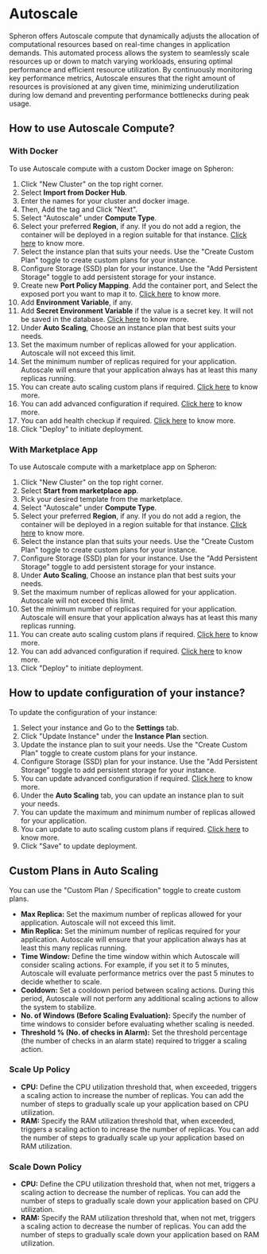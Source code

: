 
# Autoscale

Spheron offers Autoscale compute that dynamically adjusts the allocation of computational resources based on real-time changes
in application demands. This automated process allows the system to seamlessly scale resources up or down to match varying workloads,
ensuring optimal performance and efficient resource utilization. By continuously monitoring key performance metrics, Autoscale
ensures that the right amount of resources is provisioned at any given time, minimizing underutilization during low demand and
preventing performance bottlenecks during peak usage.

## How to use Autoscale Compute?

### With Docker

To use Autoscale compute with a custom Docker image on Spheron:

1. Click "New Cluster" on the top right corner.
2. Select **Import from Docker Hub**.
3. Enter the names for your cluster and docker image.
4. Then, Add the tag and Click "Next".
5. Select "Autoscale" under **Compute Type**.
6. Select your preferred **Region**, if any. If you do not add a region, the container will be deployed in a region suitable for that instance. [Click here](/compute/cluster/#region) to know more.
7. Select the instance plan that suits your needs. Use the "Create Custom Plan" toggle to create custom plans for your instance.
8. Configure Storage (SSD) plan for your instance. Use the "Add Persistent Storage" toggle to add persistent storage for your instance.
9. Create new **Port Policy Mapping**. Add the container port, and Select the exposed port you want to map it to. [Click here](/compute/cluster/#port-mapping) to know more.
10. Add **Environment Variable**, if any.
11. Add **Secret Environment Variable** if the value is a secret key. It will not be saved in the database. [Click here](/compute/cluster/#environment-variables) to know more.
12. Under **Auto Scaling**, Choose an instance plan that best suits your needs.
13. Set the maximum number of replicas allowed for your application. Autoscale will not exceed this limit.
14. Set the minimum number of replicas required for your application. Autoscale will ensure that your application always has at least this many replicas running.
15. You can create auto scaling custom plans if required. [Click here](/compute/type/autoscale/#custom-plans-in-auto-scaling) to know more.
16. You can add advanced configuration if required. [Click here](/compute/cluster/#advanced-configuration) to know more.
17. You can add health checkup if required. [Click here](/compute/cluster/#health-checkup) to know more.
18. Click "Deploy" to initiate deployment.

### With Marketplace App

To use Autoscale compute with a marketplace app on Spheron:

1. Click "New Cluster" on the top right corner.
2. Select **Start from marketplace app**.
3. Pick your desired template from the marketplace.
4. Select "Autoscale" under **Compute Type**.
5. Select your preferred **Region**, if any. If you do not add a region, the container will be deployed in a region suitable for that instance. [Click here](/compute/cluster/#region) to know more.
6. Select the instance plan that suits your needs. Use the "Create Custom Plan" toggle to create custom plans for your instance.
7. Configure Storage (SSD) plan for your instance. Use the "Add Persistent Storage" toggle to add persistent storage for your instance.
8. Under **Auto Scaling**, Choose an instance plan that best suits your needs.
9. Set the maximum number of replicas allowed for your application. Autoscale will not exceed this limit.
10. Set the minimum number of replicas required for your application. Autoscale will ensure that your application always has at least this many replicas running.
11. You can create auto scaling custom plans if required. [Click here](/compute/type/autoscale/#custom-plans-in-auto-scaling) to know more.
12. You can add advanced configuration if required. [Click here](/compute/cluster/#additional-configuration-1) to know more.
13. Click "Deploy" to initiate deployment.

## How to update configuration of your instance?

To update the configuration of your instance:

1. Select your instance and Go to the **Settings** tab.
2. Click "Update Instance" under the **Instance Plan** section.
3. Update the instance plan to suit your needs. Use the "Create Custom Plan" toggle to create custom plans for your instance.
4. Configure Storage (SSD) plan for your instance. Use the "Add Persistent Storage" toggle to add persistent storage for your instance.
5. You can update advanced configuration if required. [Click here](/compute/cluster/#additional-configuration-1) to know more.
6. Under the **Auto Scaling** tab, you can update an instance plan to suit your needs.
7. You can update the maximum and minimum number of replicas allowed for your application.
8. You can update to auto scaling custom plans if required. [Click here](/compute/type/autoscale/#custom-plans-in-auto-scaling) to know more.
9. Click "Save" to update deployment.

## Custom Plans in Auto Scaling

You can use the "Custom Plan / Specification" toggle to create custom plans.

- **Max Replica:** Set the maximum number of replicas allowed for your application. Autoscale will not exceed this limit.
- **Min Replica:** Set the minimum number of replicas required for your application. Autoscale will ensure that your application always has at least this many replicas running.
- **Time Window:** Define the time window within which Autoscale will consider scaling actions. For example, if you set it to 5 minutes, Autoscale will evaluate performance metrics over the past 5 minutes to decide whether to scale.
- **Cooldown:** Set a cooldown period between scaling actions. During this period, Autoscale will not perform any additional scaling actions to allow the system to stabilize.
- **No. of Windows (Before Scaling Evaluation):** Specify the number of time windows to consider before evaluating whether scaling is needed.
- **Threshold % (No. of checks in Alarm):** Set the threshold percentage (the number of checks in an alarm state) required to trigger a scaling action.

### Scale Up Policy

- **CPU:** Define the CPU utilization threshold that, when exceeded, triggers a scaling action to increase the number of replicas. You can add the number of steps to gradually scale up your application based on CPU utilization.
- **RAM:** Specify the RAM utilization threshold that, when exceeded, triggers a scaling action to increase the number of replicas. You can add the number of steps to gradually scale up your application based on RAM utilization.

### Scale Down Policy

- **CPU:** Define the CPU utilization threshold that, when not met, triggers a scaling action to decrease the number of replicas. You can add the number of steps to gradually scale down your application based on CPU utilization.
- **RAM:** Specify the RAM utilization threshold that, when not met, triggers a scaling action to decrease the number of replicas. You can add the number of steps to gradually scale down your application based on RAM utilization.

<Navigation name="Autoscale" />
